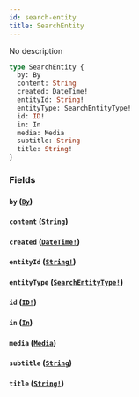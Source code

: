 ```yaml
---
id: search-entity
title: SearchEntity
---
```


No description

```graphql
type SearchEntity {
  by: By
  content: String
  created: DateTime!
  entityId: String!
  entityType: SearchEntityType!
  id: ID!
  in: In
  media: Media
  subtitle: String
  title: String!
}
```

### Fields

#### `by` ([`By`](/docs/graphql/unions/by))

#### `content` ([`String`](/docs/graphql/scalars/string))

#### `created` ([`DateTime!`](/docs/graphql/scalars/date-time))

#### `entityId` ([`String!`](/docs/graphql/scalars/string))

#### `entityType` ([`SearchEntityType!`](/docs/graphql/enums/search-entity-type))

#### `id` ([`ID!`](/docs/graphql/scalars/id))

#### `in` ([`In`](/docs/graphql/unions/in))

#### `media` ([`Media`](/docs/graphql/unions/media))

#### `subtitle` ([`String`](/docs/graphql/scalars/string))

#### `title` ([`String!`](/docs/graphql/scalars/string))
